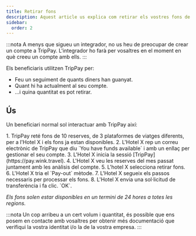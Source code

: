 ```yaml
---
title: Retirar fons
description: Aquest article us explica com retirar els vostres fons de TripPay.
sidebar:
  order: 2
---
```


:::nota
A menys que sigueu un integrador, no us heu de preocupar de crear un compte a TripPay. L'integrador ho farà per vosaltres en el moment en què creeu un compte amb ells.
:::

Els beneficiaris utilitzen TripPay per:

* Feu un seguiment de quants diners han guanyat.
* Quant hi ha actualment al seu compte.
* ...i quina quantitat es pot retirar.

## Ús

Un beneficiari normal sol interactuar amb TripPay així:

<Steps>
  1. TripPay reté fons de 10 reserves, de 3 plataformes de viatges diferents, per a l'Hotel X i els fons ja estan disponibles.
  2. L'Hotel X rep un correu electrònic de TripPay que diu `You have funds available` i amb un enllaç per gestionar el seu compte.
  3. L'Hotel X inicia la sessió [TripPay](https://pay.wink.travel).
  4. L'Hotel X veu les reserves del mes passat juntament amb les anàlisis del compte.
  5. L'hotel X selecciona retirar fons.
  6. L'Hotel X tria el `Pay-out` mètode.
  7. L'Hotel X segueix els passos necessaris per processar els fons.
  8. L'Hotel X envia una sol·licitud de transferència i fa clic. `OK`.
</Steps>


*Els fons solen estar disponibles en un termini de 24 hores a totes les regions.*

:::nota
Un cop arribeu a un cert volum i quantitat, és possible que ens posem en contacte amb vosaltres per obtenir més documentació que verifiqui la vostra identitat i/o la de la vostra empresa.
:::

